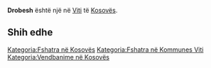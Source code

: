 {{Fshat në 
 | Emri                = Drobesh
 | EmriAlt                = 
 | NAME_SHORT_FORM=      
 | NAME_GENERIC=      
 | NAME_SORT_NAME_RO=      DROBESH
 | FULL_NAME_RO = Drobesh
 | FULL_NAME_ND_RO=Drobesh
 | SORT_NAME_RG=DROBESH
 | FULL_NAME_RG=Drobesh
 | FULL_NAME_ND_RG=Drobesh
 | SRP_NAME_SHORT_FORM=      
 | SRP_NAME_GENERIC=      
 | SRP_NAME_SORT_NAME_RO=      
 | SRP_FULL_NAME_RO = 
 | SRP_FULL_NAME_ND_RO=
 | SRP_SORT_NAME_RG=
 | SRP_FULL_NAME_RG=
 | SRP_FULL_NAME_ND_RG=
 | Emri (Rasa dhanore) = 
 | Figura              = 
 | Shteti              = Kosovo
 | Komuna              = Viti
 | Kodi postar         = 
 | Sipërfaqja          = 

 | Popullsia           = 

 | Regj. i popullsisë  = 
 | Dend. e popullsisë  = 
 | Faqja zyrtare       = 
 <!--- Koordinatat ----> 
 | Gjerësia            = 42.316667
 | Gjatësia            = 21.336111
 | Lartësia            = 
}}
'''Drobesh''' është një [[]] në [[Viti]] të [[Kosovës]].

<!-- == Gjeografia == -->
<!-- == Historia == -->
<!-- == Demografia == -->
== Shih edhe ==
{{Komuna Viti}}
{{Kosovo-Administrata-Cung}}

[[Kategoria:Fshatra në Kosovës]]
[[Kategoria:Fshatra në Kommunes Viti]]
[[Kategoria:Vendbanime në Kosovës]]
